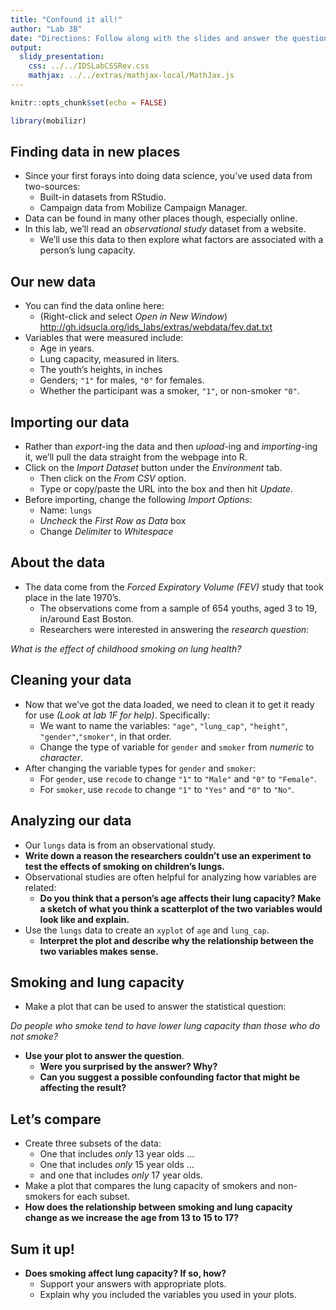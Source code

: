 ```yaml
---
title: "Confound it all!"
author: "Lab 3B"
date: "Directions: Follow along with the slides and answer the questions in **red** font in your journal."
output: 
  slidy_presentation: 
    css: ../../IDSLabCSSRev.css
    mathjax: ../../extras/mathjax-local/MathJax.js
---
```


```r
knitr::opts_chunk$set(echo = FALSE)
```

```r
library(mobilizr)
```

## Finding data in new places


- Since your first forays into doing data science, you've used data from two-sources:
    - Built-in datasets from RStudio.
    - Campaign data from Mobilize Campaign Manager.
- Data can be found in many other places though, especially online.
- In this lab, we'll read an _observational study_ dataset from a website.
    - We'll use this data to then explore what factors are associated with a person's lung capacity.


## Our new data

- You can find the data online here:
    - (Right-click and select _Open in New Window_) [http://gh.idsucla.org/ids_labs/extras/webdata/fev.dat.txt](http://gh.idsucla.org/ids_labs/extras/webdata/fev.dat.txt)
- Variables that were measured include:
    - Age in years.
    - Lung capacity, measured in liters.
    - The youth's heights, in inches 
    - Genders; `"1"` for males, `"0"` for females.  
    - Whether the participant was a smoker, `"1"`, or non-smoker `"0"`.


## Importing our data

- Rather than _export_-ing the data and then _upload_-ing and _importing_-ing it, we'll pull the data straight from the webpage into R.
- Click on the _Import Dataset_ button under the _Environment_ tab.
    - Then click on the _From CSV_ option.
    - Type or copy/paste the URL into the box and then hit _Update_.
- Before importing, change the following _Import Options_:
    - Name: `lungs`
    - _Uncheck_ the _First Row as Data_ box
    - Change _Delimiter_ to _Whitespace_


## About the data

- The data come from the _Forced Expiratory Volume (FEV)_ study that took place in the late 1970's.
    - The observations come from a sample of 654 youths, aged 3 to 19, in/around East Boston.
    - Researchers were interested in answering the _research question_: 

_What is the effect of childhood smoking on lung health?_


## Cleaning your data

- Now that we've got the data loaded, we need to clean it to get it ready for use _(Look at lab 1F for help)_. Specifically:
    - We want to name the variables: `"age"`, `"lung_cap"`, `"height"`, `"gender"`,`"smoker"`, in that order.
    - Change the type of variable for `gender` and `smoker` from _numeric_ to _character_.
- After changing the variable types for `gender` and `smoker`:
    - For `gender`, use `recode` to change `"1"` to `"Male"` and `"0"` to `"Female"`.
    - For `smoker`, use `recode` to change `"1"` to `"Yes"` and `"0"` to `"No"`.
    

## Analyzing our data

- Our `lungs` data is from an observational study.
- **Write down a reason the researchers couldn't use an experiment to test the effects of smoking on children's lungs.**
- Observational studies are often helpful for analyzing how variables are related: 
  - **Do you think that a person's age affects their lung capacity? Make a sketch of what you think a scatterplot of the two variables would look like and explain.**
- Use the `lungs` data to create an `xyplot` of `age` and `lung_cap`.
    - **Interpret the plot and describe why the relationship between the two variables makes sense.**

    
## Smoking and lung capacity

- Make a plot that can be used to answer the statistical question:

_Do people who smoke tend to have lower lung capacity than those who do not smoke?_

- **Use your plot to answer the question**.
    - **Were you surprised by the answer? Why?**
    - **Can you suggest a possible confounding factor that might be affecting the result?**


## Let's compare

- Create three subsets of the data: 
    - One that includes _only_ 13 year olds ...
    - One that includes _only_ 15 year olds ...
    - and one that includes _only_ 17 year olds.
- Make a plot that compares the lung capacity of smokers and non-smokers for each subset.
- **How does the relationship between smoking and lung capacity change as we increase the age from 13 to 15 to 17?**


## Sum it up!

- **Does smoking affect lung capacity? If so, how?**
    - Support your answers with appropriate plots. 
    - Explain why you included the variables you used in your plots.




